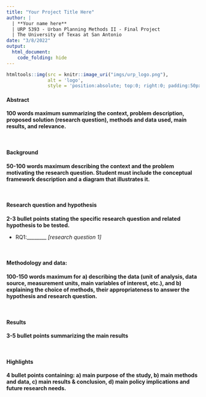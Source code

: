 ```yaml
---
title: "Your Project Title Here"
author: |
  | **Your name here**
  | URP 5393 - Urban Planning Methods II - Final Project
  | The University of Texas at San Antonio
date: "3/8/2022"
output: 
  html_document:
    code_folding: hide
---
```


```r
htmltools::img(src = knitr::image_uri("imgs/urp_logo.png"), 
               alt = 'logo', 
               style = 'position:absolute; top:0; right:0; padding:50px;')
```

#### Abstract

**100 words maximum summarizing the context, problem description, proposed solution (research question), methods and data used, main results, and relevance.**


</br>

#### Background

**50-100 words maximum describing the context and the problem motivating the research question. Student must include the conceptual framework description and a diagram that illustrates it.**


</br>

#### Research question and hypothesis
**2-3 bullet points stating the specific research question and related hypothesis to be tested.**

*   RQ1:________ *[research question 1]*


</br>

#### Methodology and data: 

**100-150 words maximum for a) describing the data (unit of analysis, data source, measurement units, main variables of interest, etc.), and b) explaining the choice of methods, their appropriateness to answer the hypothesis and research question. **


</br>

####	Results

**3-5 bullet points summarizing the main results**



</br>

#### Highlights

 **4 bullet points containing: a) main purpose of the study, b) main methods and data, c) main results & conclusion, d) main policy implications and future research needs.**

